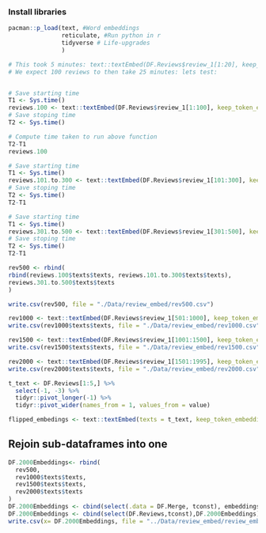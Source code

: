 ### Install libraries
```r
pacman::p_load(text, #Word embeddings
               reticulate, #Run python in r
               tidyverse # Life-upgrades
               )

```





```r
# This took 5 minutes: text::textEmbed(DF.Reviews$review_1[1:20], keep_token_embeddings = FALSE)
# We expect 100 reviews to then take 25 minutes: lets test:


# Save starting time
T1 <- Sys.time()
reviews.100 <- text::textEmbed(DF.Reviews$review_1[1:100], keep_token_embeddings = FALSE)
# Save stoping time
T2 <- Sys.time()

# Compute time taken to run above function
T2-T1
reviews.100
```

```r
# Save starting time
T1 <- Sys.time()
reviews.101.to.300 <- text::textEmbed(DF.Reviews$review_1[101:300], keep_token_embeddings = FALSE)
# Save stoping time
T2 <- Sys.time()
T2-T1
```
```r
# Save starting time
T1 <- Sys.time()
reviews.301.to.500 <- text::textEmbed(DF.Reviews$review_1[301:500], keep_token_embeddings = FALSE)
# Save stoping time
T2 <- Sys.time()
T2-T1
```

```r
rev500 <- rbind(
rbind(reviews.100$texts$texts, reviews.101.to.300$texts$texts),
reviews.301.to.500$texts$texts
)

write.csv(rev500, file = "./Data/review_embed/rev500.csv")
```

```r
rev1000 <- text::textEmbed(DF.Reviews$review_1[501:1000], keep_token_embeddings = FALSE)
write.csv(rev1000$texts$texts, file = "./Data/review_embed/rev1000.csv")
```


```r
rev1500 <- text::textEmbed(DF.Reviews$review_1[1001:1500], keep_token_embeddings = FALSE)
write.csv(rev1500$texts$texts, file = "./Data/review_embed/rev1500.csv")
```

```r
rev2000 <- text::textEmbed(DF.Reviews$review_1[1501:1995], keep_token_embeddings = FALSE)
write.csv(rev2000$texts$texts, file = "./Data/review_embed/rev2000.csv")
```







```r
t_text <- DF.Reviews[1:5,] %>% 
  select(-1, -3) %>% 
  tidyr::pivot_longer(-1) %>%
  tidyr::pivot_wider(names_from = 1, values_from = value)

flipped_embedings <- text::textEmbed(texts = t_text, keep_token_embeddings = FALSE,)
```

## Rejoin sub-dataframes into one
```r
DF.2000Embeddings<- rbind(
  rev500,
  rev1000$texts$texts,
  rev1500$texts$texts,
  rev2000$texts$texts
)
DF.2000Embeddings <- cbind(select(.data = DF.Merge, tconst), embeddings)
DF.2000Embeddings <- cbind(select(DF.Reviews,tconst),DF.2000Embeddings)
write.csv(x= DF.2000Embeddings, file = "../Data/review_embed/review_embeddings_tconst.csv")
```









